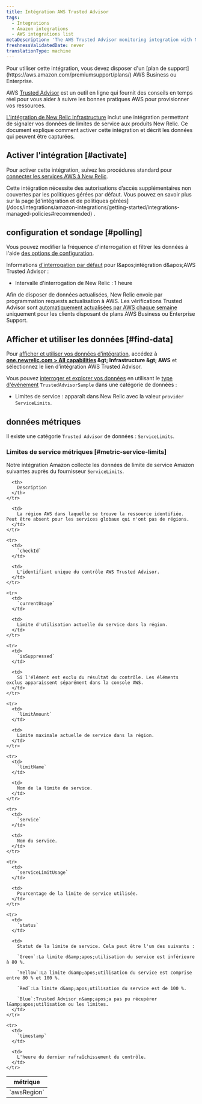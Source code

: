 ```yaml
---
title: Intégration AWS Trusted Advisor
tags:
  - Integrations
  - Amazon integrations
  - AWS integrations list
metaDescription: 'The AWS Trusted Advisor monitoring integration with New Relic: what data it reports, and how to enable it.'
freshnessValidatedDate: never
translationType: machine
---
```


<Callout variant="tip">
  Pour utiliser cette intégration, vous devez disposer d'un [plan de support](https://aws.amazon.com/premiumsupport/plans/) AWS Business ou Enterprise.
</Callout>

AWS [Trusted Advisor](https://aws.amazon.com/premiumsupport/technology/trusted-advisor/) est un outil en ligne qui fournit des conseils en temps réel pour vous aider à suivre les bonnes pratiques AWS pour provisionner vos ressources.

[L'intégration de New Relic Infrastructure](/docs/infrastructure/introduction-infra-monitoring) inclut une intégration permettant de signaler vos données de limites de service aux produits New Relic. Ce document explique comment activer cette intégration et décrit les données qui peuvent être capturées.

## Activer l'intégration [#activate]

Pour activer cette intégration, suivez les procédures standard pour [connecter les services AWS à New Relic](/docs/infrastructure/infrastructure-integrations/getting-started/connect-aws-integrations-infrastructure).

<Callout variant="important">
  Cette intégration nécessite des autorisations d’accès supplémentaires non couvertes par les politiques gérées par défaut. Vous pouvez en savoir plus sur la page [d'intégration et de politiques gérées](/docs/integrations/amazon-integrations/getting-started/integrations-managed-policies#recommended) .
</Callout>

## configuration et sondage [#polling]

Vous pouvez modifier la fréquence d'interrogation et filtrer les données à l'aide [des options de configuration](/docs/integrations/new-relic-integrations/getting-started/configure-polling-frequency-data-collection-cloud-integrations).

Informations [d'interrogation par défaut](/docs/infrastructure/amazon-integrations/aws-integrations-list/aws-polling-intervals-infrastructure-integrations) pour l&amp;apos;intégration d&amp;apos;AWS Trusted Advisor :

* Intervalle d'interrogation de New Relic : 1 heure

Afin de disposer de données actualisées, New Relic envoie par programmation requests actualisation à AWS. Les vérifications Trusted Advisor sont [automatiquement actualisées par AWS chaque semaine](https://aws.amazon.com/premiumsupport/faqs/#TArefresh) uniquement pour les clients disposant de plans AWS Business ou Enterprise Support.

## Afficher et utiliser les données [#find-data]

Pour [afficher et utiliser vos données d’intégration](/docs/infrastructure/integrations/find-use-infrastructure-integration-data), accédez à <DNT>**[one.newrelic.com &gt; All capabilities](https://one.newrelic.com/all-capabilities) &amp;gt; Infrastructure &amp;gt; AWS**</DNT> et sélectionnez le lien d’intégration AWS Trusted Advisor.

Vous pouvez [interroger et explorer vos données](/docs/using-new-relic/data/understand-data/query-new-relic-data) en utilisant le [type d'événement](/docs/data-apis/understand-data/new-relic-data-types/#event-data) `TrustedAdvisorSample` dans une catégorie de données :

* Limites de service : apparaît dans New Relic avec la valeur `provider` `ServiceLimits`.

## données métriques

Il existe une catégorie `Trusted Advisor` de données : `ServiceLimits`.

### Limites de service métriques [#metric-service-limits]

Notre intégration Amazon collecte les données de limite de service Amazon suivantes auprès du fournisseur `ServiceLimits`.

<table>
  <thead>
    <tr>
      <th style={{ width: "275px" }}>
        métrique
      </th>

      <th>
        Description
      </th>
    </tr>
  </thead>

  <tbody>
    <tr>
      <td>
        `awsRegion`
      </td>

      <td>
        La région AWS dans laquelle se trouve la ressource identifiée. Peut être absent pour les services globaux qui n'ont pas de régions.
      </td>
    </tr>

    <tr>
      <td>
        `checkId`
      </td>

      <td>
        L'identifiant unique du contrôle AWS Trusted Advisor.
      </td>
    </tr>

    <tr>
      <td>
        `currentUsage`
      </td>

      <td>
        Limite d'utilisation actuelle du service dans la région.
      </td>
    </tr>

    <tr>
      <td>
        `isSuppressed`
      </td>

      <td>
        Si l'élément est exclu du résultat du contrôle. Les éléments exclus apparaissent séparément dans la console AWS.
      </td>
    </tr>

    <tr>
      <td>
        `limitAmount`
      </td>

      <td>
        Limite maximale actuelle de service dans la région.
      </td>
    </tr>

    <tr>
      <td>
        `limitName`
      </td>

      <td>
        Nom de la limite de service.
      </td>
    </tr>

    <tr>
      <td>
        `service`
      </td>

      <td>
        Nom du service.
      </td>
    </tr>

    <tr>
      <td>
        `serviceLimitUsage`
      </td>

      <td>
        Pourcentage de la limite de service utilisée.
      </td>
    </tr>

    <tr>
      <td>
        `status`
      </td>

      <td>
        Statut de la limite de service. Cela peut être l'un des suivants :

        `Green`:La limite d&amp;apos;utilisation du service est inférieure à 80 %.

        `Yellow`:La limite d&amp;apos;utilisation du service est comprise entre 80 % et 100 %.

        `Red`:La limite d&amp;apos;utilisation du service est de 100 %.

        `Blue`:Trusted Advisor n&amp;apos;a pas pu récupérer l&amp;apos;utilisation ou les limites.
      </td>
    </tr>

    <tr>
      <td>
        `timestamp`
      </td>

      <td>
        L'heure du dernier rafraîchissement du contrôle.
      </td>
    </tr>
  </tbody>
</table>
